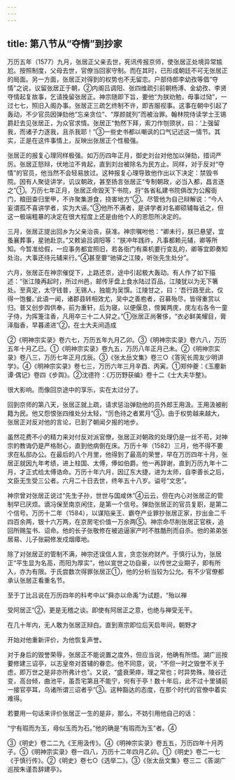 ```yaml
---
---
---
```

title: 第八节从“夺情”到抄家
---



万历五年（1577）九月，张居正父亲去世，死讯传报京师，使张居正处境异常尴尬。按照制度，父母去世，官僚当回家守制。而在其时，已形成朝廷不可无张居正的局面。另一方面，张居正对得到的权势也不无留恋。户部侍郎李幼孜等倡“夺情”之说，议留张居正于朝，②内阁吕调阳、张四维疏引前朝杨溥、金幼孜、李贤夺情起复故事，乞请挽留张居正。神宗随即下旨，要他“为朕劝勉，毋事过恸”，一过七七，照旧入阁办事。张居正三疏乞终制不许，即吉服视事。这事在朝中引起了轰动，不少官员因弹劾他“忘亲贪位”、“厚颜就列”而被治罪。翰林院侍读学士王锡爵赶去见张居正，为众官求情。张居正“勃然下拜，索刀作刎颈状，曰：‘上强留我，而诸子力逐我，且杀我耶！”③一些史书都以嘲讽的口气记述这一情节。其实，正是在这件事情上，反映出张居正个性极强。

张居正的报复心理同样极强。如万历四年正月，御史刘台对他加以弹劾，措词严厉。张居正怒辩，伏地泣不肯起，直到刘台被除名为民方止。同样，对于反对“夺情”的官员，他当然不会轻易放过。这种报复心理导致他作出以下决定：禁毁书院。因有人聚徒讲学，讥议朝政，甚至扬言张居正“专制朝政，必当入都，昌言逐之”①。万历七年正月，张居正命毁天下书院，将“各省私建书院俱改为公廨衙门，粮田查归里甲，不许聚集游食，挠害地方”②。尽管他为自己辩解说：“今人妄谓孤不喜讲学者，实为大诬。”③他所不满者，是讲学者对名卿硕辅每诋之，但这一极端粗暴的决定在很大程度上还是由他个人的恩怨所决定的。

三月，张居正提出回乡为父亲治丧，获准。神宗嘱咐他：“卿未行，朕已悬望，宜蚤襄葬事，星驰赴京。”又敕谕吕调阳等：“朕冲年践祚，凡事都赖元辅，卿等所知。今暂准给假，一应事务都宜照旧，若各衙门有乘机要行变乱的，卿等宜即奏知处治。大事还待元辅来行。”④甚至要“驰驿之江陵，听张先生处分”。

六月，张居正在神宗催促下，上路还京，途中引起极大轰动。有人作了如下描述：“张江陵再起时，所过州邑，邮传牙盘上食水陆过百品，江陵犹以为无下箸处。至真定，太守钱普，无锡人，独能为吴馔。江陵甘之，曰：‘吾行路至此，仅得一饱餐。’此语一闻，诸郡县转相效尤，吴中之善庖者，召募殆尽，皆得重赏以归。普又创步舆供奉，前为重轩，后为寝，以便偃息，傍翼两庑，庑左右各令一童子侍，为挥箑注香，凡用卒三十二人舁之。”①张居正尚奢侈，“衣必鲜美耀目，膏泽脂香，早暮递进”②，在士大夫间造成

②《明神宗实录》卷六七，万历五年九月乙卯。③《明神宗实录》卷六八，万历五年十月乙巳。①《明神宗实录》卷九五，万历八年正月己未。②《明神宗实录》卷八三，万历七年正月戊辰。③《张太岳文集》卷三○《答宪长周友少明讲学》。④《明神宗实录》卷七三，万历六年三月辛酉、丙寅。①郑仲夔：《玉麈新谭·偶记》卷四《步舆》。②沈德符：《万历野获编》卷十二《士大夫华整》。

很大影响。而像回京途中的享乐，实在太过分了。

回到京师的第八天，张居正就上疏，请求惩治弹劾他的员外郎王用汲。王用汲被削籍为民。他又怨恨张四维处分太轻，“厉色待之者累月”③。由于权势越来越大，张居正对反对他的言论，已到了朝闻夕报的地步。

虽然花费不小的精力来对付反对派官僚，张居正对朝政的处理仍是一丝不苟，对神宗的教诲仍是严格耐心，直到他病倒在床。万历十年（1582）三月，他不得不要求在私邸办公。在最后的八个月里，他得到了最高的荣誉，早在万历四年十月，张居正就因九年考绩，进上柱国、太傅，俸如伯爵。他一再辞谢，直到万历九年十二月，才正式给太傅诰命。万历十年六月，因辽东大捷，进为太师，自李善长之后，文臣无生受三公者。六月二十日去世，终年五十八岁。谥号“文忠”。

神宗曾对张居正说过“先生子孙，世世与国咸休”④云云，但在内心对张居正的管制早已厌烦。谪冯保至南京闲住，是第一个信号。弹劾张居正的官员复职，是第二个信号。万历十二年（1584），以谋陷亲王、霸夺产业罪抄张居正家，抄出金二千四百余两，银十六万两，在京房宅价值一万余两⑤。神宗命尽削张居正官秩，追回所赐玺书、诏命。他的长子张敬修在被追逼家产时不胜酷刑而自杀。他的弟弟张居易、儿子张嗣修发戍烟瘴地。

除了对张居正的管制不满，神宗还误信人言，贪恋张府财产。于慎行认为，张居正“平生显为名高，而阳为厚实”，他以宣世之功自豪，以传世之业期子，即有所入，亦为有限。于氏尝数次得罪张居正①，他的分析当较为公允。有不少官僚都承认张居正看重名节。

至于丁比吕说在万历四年的科考中以“舜亦以命禹”为试题，“殆以禅

受阿居正”②，更是无稽之谈。即使有阿居正之意，也绝与禅受无干。

在几十年内，无人敢为张居正辩白。直到熹宗即位后天启年间，朝野才

开始对他重新评价，为他恢复声誉。

对于身后的毁誉荣辱，张居正不能说置之度外，但应当说，他确有所悟。湖广巡按要修建三诏亭，以志皇帝对首辅的眷恋。他不同意，说，“不但一时之毁誉不关于虑，即万世之是非亦所弗计也”。又说，“盛衰荣瘁，理之常也；时异势殊，陵谷迁变，高台倾，曲池平，虽吾宅第且不能宁，何有于亭！数十年后，此不过十里铺前一接官亭耳，乌诸所谓三诏者乎”③。这种豁达的态度，在那个时代的官僚中着实难得。

若要用一句话来评价张居正一生的是非，那么，不妨引用他自己的话：

“宁有瑕而为玉，毋似玉而为石。”他的确是“有瑕而为玉”者。④

③《明史》卷二二九《王用汲传》。④《明神宗实录》卷五五，万历四年十月丙子。⑤《明神宗实录》卷一四八，万历十二年四月乙卯。①《明史》卷二一七《于慎行传》。②《明史》卷七○《选举二》。③《张太岳文集》卷三二《答湖广巡按朱谨吾辞建亭》。